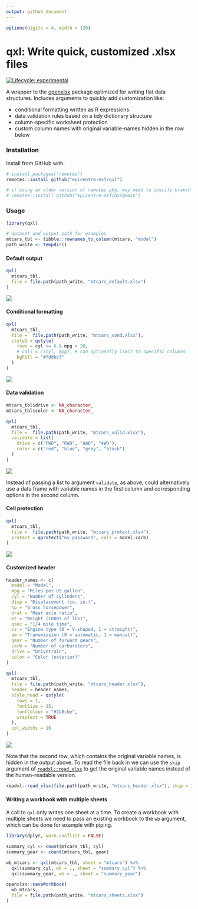 ```yaml
---
output: github_document
---
```


<!-- README.md is generated from README.Rmd. Please edit that file -->

```r
options(digits = 4, width = 120)
```

# qxl: Write quick, customized .xlsx files
<!-- badges: start -->
[![Lifecycle: experimental](https://img.shields.io/badge/lifecycle-experimental-orange.svg)](https://www.tidyverse.org/lifecycle/#experimental)
<!-- badges: end -->

A wrapper to the [openxlsx](https://github.com/ycphs/openxlsx) package optimized
for writing flat data structures. Includes arguments to quickly add
customization like:

- conditional formatting written as R expressions
- data validation rules based on a tidy dictionary structure
- column-specific worksheet protection
- custom column names with original variable-names hidden in the row below

### Installation

Install from GitHub with:

```r
# install.packages("remotes")
remotes::install_github("epicentre-msf/qxl")

# if using an older version of remotes pkg, may need to specify branch 'main'
# remotes::install_github("epicentre-msf/qxl@main")
```


### Usage

```r
library(qxl)

# dataset and output path for examples
mtcars_tbl <- tibble::rownames_to_column(mtcars, "model") 
path_write <- tempdir()
```

#### Default output

```r
qxl(
  mtcars_tbl,
  file = file.path(path_write, "mtcars_default.xlsx")
)
```

![](man/figures/crop_mtcars_orig.png)

#### Conditional formatting

```r
qxl(
  mtcars_tbl,
  file =  file.path(path_write, "mtcars_cond.xlsx"),
  style1 = qstyle(
    rows = cyl >= 6 & mpg > 20,
    # cols = c(cyl, mpg), # can optionally limit to specific columns
    bgFill = "#fddbc7"
  )
)
```

![](man/figures/crop_mtcars_cond.png)

#### Data validation

```r
mtcars_tbl$drive <- NA_character_
mtcars_tbl$color <- NA_character_

qxl(
  mtcars_tbl,
  file =  file.path(path_write, "mtcars_valid.xlsx"),
  validate = list(
    drive = c("FWD", "RWD", "AWD", "4WD"),
    color = c("red", "blue", "grey", "black")
  )
)
```

![](man/figures/crop_mtcars_valid.png)

Instead of passing a list to argument `validate`, as above, could alternatively
use a data frame with variable names in the first column and corresponding
options in the second column.

#### Cell protection

```r
qxl(
  mtcars_tbl,
  file =  file.path(path_write, "mtcars_protect.xlsx"),
  protect = qprotect("my_password", cols = model:carb)
)
```

![](man/figures/crop_mtcars_protect.png)

#### Customized header

```r
header_names <- c(
  model = "Model",
  mpg = "Miles per US gallon",
  cyl = "Number of cylinders",
  disp = "Displacement (cu. in.)",
  hp = "Gross horsepower",
  drat = "Rear axle ratio",
  wt = "Weight (1000s of lbs)",
  qsec = "1/4 mile time",
  vs = "Engine type (0 = V-shaped, 1 = straight)",
  am = "Transmission (0 = automatic, 1 = manual)",
  gear = "Number of forward gears",
  carb = "Number of carburators",
  drive = "Drivetrain",
  color = "Color (exterior)"
)

qxl(
  mtcars_tbl,
  file = file.path(path_write, "mtcars_header.xlsx"),
  header = header_names,
  style_head = qstyle(
    rows = 1,
    fontSize = 15,
    fontColour = "#2b8cbe",
    wrapText = TRUE
  ),
  col_widths = 16
)
```

![](man/figures/crop_mtcars_head.png)

Note that the second row, which contains the original variable names, is hidden
in the output above. To read the file back in we can use the `skip` argument of
[`readxl::read_xlsx`](https://readxl.tidyverse.org/) to get the original
variable names instead of the human-readable version.

```r
readxl::read_xlsx(file.path(path_write, "mtcars_header.xlsx"), skip = 1)
```


#### Writing a workbook with multiple sheets

A call to `qxl` only writes one sheet at a time. To create a workbook with
multiple sheets we need to pass an existing workbook to the `wb` argument, which
can be done for example with piping.

```r
library(dplyr, warn.conflict = FALSE)

summary_cyl <- count(mtcars_tbl, cyl)
summary_gear <- count(mtcars_tbl, gear)

wb_mtcars <- qxl(mtcars_tbl, sheet = "mtcars") %>% 
  qxl(summary_cyl, wb = ., sheet = "summary_cyl") %>% 
  qxl(summary_gear, wb = ., sheet = "summary_gear")

openxlsx::saveWorkbook(
  wb_mtcars,
  file = file.path(path_write, "mtcars_sheets.xlsx")
)
```

